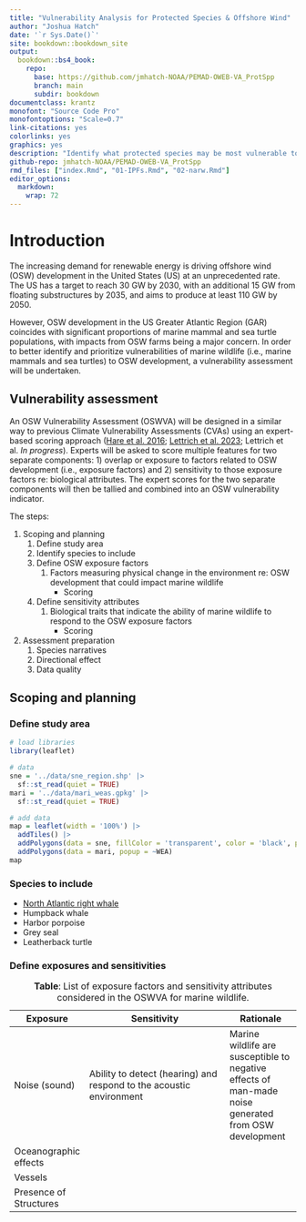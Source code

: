 ```yaml
---
title: "Vulnerability Analysis for Protected Species & Offshore Wind"
author: "Joshua Hatch"
date: '`r Sys.Date()`'
site: bookdown::bookdown_site
output:
  bookdown::bs4_book:
    repo:
      base: https://github.com/jmhatch-NOAA/PEMAD-OWEB-VA_ProtSpp
      branch: main
      subdir: bookdown
documentclass: krantz
monofont: "Source Code Pro"
monofontoptions: "Scale=0.7"
link-citations: yes
colorlinks: yes
graphics: yes
description: "Identify what protected species may be most vulnerable to offshore wind development."
github-repo: jmhatch-NOAA/PEMAD-OWEB-VA_ProtSpp
rmd_files: ["index.Rmd", "01-IPFs.Rmd", "02-narw.Rmd"]
editor_options: 
  markdown: 
    wrap: 72
---
```


# Introduction

The increasing demand for renewable energy is driving offshore wind
(OSW) development in the United States (US) at an unprecedented rate.
The US has a target to reach 30 GW by 2030, with an additional 15 GW
from floating substructures by 2035, and aims to produce at least 110 GW
by 2050.

However, OSW development in the US Greater Atlantic Region (GAR)
coincides with significant proportions of marine mammal and sea turtle
populations, with impacts from OSW farms being a major concern. In order
to better identify and prioritize vulnerabilities of marine wildlife
(i.e., marine mammals and sea turtles) to OSW development, a
vulnerability assessment will be undertaken.

## Vulnerability assessment

An OSW Vulnerability Assessment (OSWVA) will be designed in a similar
way to previous Climate Vulnerability Assessments (CVAs) using an
expert-based scoring approach ([Hare et al.
2016](https://journals.plos.org/plosone/article?id=10.1371/journal.pone.0146756);
[Lettrich et al.
2023](https://journals.plos.org/plosone/article?id=10.1371/journal.pone.0290643);
Lettrich et al. *In progress*). Experts will be asked to score multiple
features for two separate components: 1) overlap or exposure to factors
related to OSW development (i.e., exposure factors) and 2) sensitivity
to those exposure factors re: biological attributes. The expert scores
for the two separate components will then be tallied and combined into
an OSW vulnerability indicator.

The steps:

1.  Scoping and planning
    1.  Define study area
    2.  Identify species to include
    3.  Define OSW exposure factors
        1.  Factors measuring physical change in the environment re: OSW
            development that could impact marine wildlife
            -   Scoring
    4.  Define sensitivity attributes
        1.  Biological traits that indicate the ability of marine
            wildlife to respond to the OSW exposure factors
            -   Scoring
2.  Assessment preparation
    1.  Species narratives
    2.  Directional effect
    3.  Data quality

## Scoping and planning

### Define study area

```r
# load libraries
library(leaflet)

# data
sne = '../data/sne_region.shp' |>
  sf::st_read(quiet = TRUE)
mari = '../data/mari_weas.gpkg' |>
  sf::st_read(quiet = TRUE)

# add data
map = leaflet(width = '100%') |>
  addTiles() |>
  addPolygons(data = sne, fillColor = 'transparent', color = 'black', popup = ~REGION) |>
  addPolygons(data = mari, popup = ~WEA)
map
```

### Species to include

-   [North Atlantic right whale](#north-atlantic-right-whale)
-   Humpback whale
-   Harbor porpoise
-   Grey seal
-   Leatherback turtle

### Define exposures and sensitivities

| Exposure               | Sensitivity                                                         | Rationale                                                                                            |
|------------------|------------------------------------|------------------|
| Noise (sound)          | Ability to detect (hearing) and respond to the acoustic environment | Marine wildlife are susceptible to negative effects of man-made noise generated from OSW development |
| Oceanographic effects  |                                                                     |                                                                                                      |
| Vessels                |                                                                     |                                                                                                      |
| Presence of Structures |                                                                     |                                                                                                      |

: **Table**: List of exposure factors and sensitivity attributes
considered in the OSWVA for marine wildlife.

